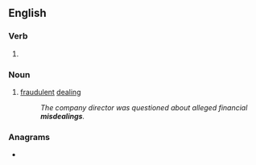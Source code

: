 ==English==

===Verb===
{{head|en|verb form}}

# {{present participle of|misdeal|lang=en|nocat=1}}

===Noun===
{{en-noun}}

# [[fraudulent]] [[dealing]]
#: ''The company director was questioned about alleged financial '''misdealings'''.''

===Anagrams===
* {{anagrams|en|a=adegiilmns|misaligned|misleading}}